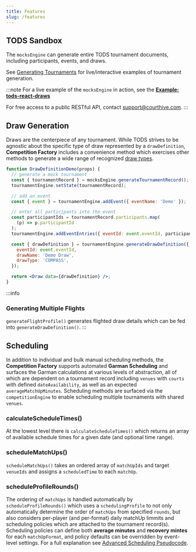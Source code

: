 ```yaml
---
title: Features
slug: /features
---
```


## TODS Sandbox

The `mocksEngine` can generate entire TODS tournament documents, including participants, events, and draws.

See [Generating Tournaments](engines/mocks-engine-examples) for live/interactive examples of tournament generation.

:::note
For a live example of the `mocksEngine` in action, see the **[Example: tods-react-draws](https://courthive.github.io/tods-react-draws/example)**

For free access to a public RESTful API, contact <support@courthive.com>.
:::

## Draw Generation

Draws are the centerpiece of any tournament. While TODS strives to be agnostic about the specific type of draw represented by a `drawDefinition`, **Competition Factory** includes a convenience method which exercises other methods to generate a wide range of recognized [draw types](engines/draw-types).

```jsx live
function DrawDefinitionDemo(props) {
  // generate a mock tournament
  const { tournamentRecord } = mocksEngine.generateTournamentRecord();
  tournamentEngine.setState(tournamentRecord);

  // add an event
  const { event } = tournamentEngine.addEvent({ eventName: 'Demo' });

  // enter all participants into the event
  const participantIds = tournamentRecord.participants.map(
    (p) => p.participantId
  );
  tournamentEngine.addEventEntries({ eventId: event.eventId, participantIds });

  const { drawDefinition } = tournamentEngine.generateDrawDefinition({
    eventId: event.eventId,
    drawName: 'Demo Draw',
    drawType: 'COMPASS',
  });

  return <Draw data={drawDefinition} />;
}
```

:::info

### Generating Multiple Flights

`generateFlightProfile()` generates flighted draw details which can be fed into `generateDrawDefinition()`.
:::

<!--
## Score Entry and matchUpStatus

## Participant Movement

## Tournament Queries
-->

## Scheduling

In addition to individual and bulk manual scheduling methods, the **Competition Factory** supports automated **Garman Scheduling** and surfaces the Garman calculations at various levels of abstraction, all of which are dependent on a tournament record including `venues` with `courts` with defined `dateAvailability`, as well as an expected `averageMatchUpMinutes`. Scheduling methods are surfaced via the `competitionEngine` to enable scheduling multiple tournaments with shared `venues`.

### calculateScheduleTimes()

At the lowest level there is `calculateScheduleTimes()` which returns an array of available schedule times for a given date (and optional time range).

### scheduleMatchUps()

`scheduleMatchUps()` takes an ordered array of `matchUpIds` and target `venueIds` and assigns a `scheduledTime` to each `matchUp`.

### scheduleProfileRounds()

The ordering of `matchUps` is handled automatically by `scheduleProfileRounds()` which uses a `schedulingProfile` to not only automatically determine the order of `matchUps` from specified `rounds`, but also considers per-player (and per-format) daily matchUp limmits and scheduling policies which are attached to the tournament record(s). Scheduling policies can define both **average minutes** and **recovery mintes** for each `matchUpFormat`, and policy defaults can be overridden by event-level settings. For a full explanation see [Advanced Scheduling Pseudocode](pseudocode/scheduling).
